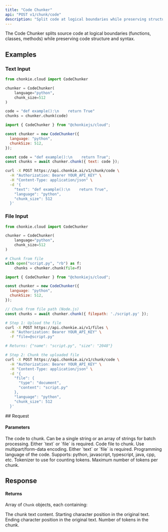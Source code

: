 ```yaml
---
title: "Code Chunker"
api: "POST v1/chunk/code"
description: "Split code at logical boundaries while preserving structure"
---
```


The Code Chunker splits source code at logical boundaries (functions, classes, methods) while preserving code structure and syntax.

## Examples

### Text Input

<CodeGroup>

```python Python
from chonkie.cloud import CodeChunker

chunker = CodeChunker(
    language="python",
    chunk_size=512
)

code = "def example():\n    return True"
chunks = chunker.chunk(code)
```

```javascript JavaScript
import { CodeChunker } from "@chonkiejs/cloud";

const chunker = new CodeChunker({
  language: "python",
  chunkSize: 512,
});

const code = "def example():\n    return True";
const chunks = await chunker.chunk({ text: code });
```

```bash cURL
curl -X POST https://api.chonkie.ai/v1/chunk/code \
  -H "Authorization: Bearer YOUR_API_KEY" \
  -H "Content-Type: application/json" \
  -d '{
    "text": "def example():\n    return True",
    "language": "python",
    "chunk_size": 512
  }'
```

</CodeGroup>

### File Input

<CodeGroup>

```python Python
from chonkie.cloud import CodeChunker

chunker = CodeChunker(
    language="python",
    chunk_size=512
)

# Chunk from file
with open("script.py", "rb") as f:
    chunks = chunker.chunk(file=f)
```

```javascript JavaScript
import { CodeChunker } from "@chonkiejs/cloud";

const chunker = new CodeChunker({
  language: "python",
  chunkSize: 512,
});

// Chunk from file path (Node.js)
const chunks = await chunker.chunk({ filepath: './script.py' });
```

```bash cURL
# Step 1: Upload the file
curl -X POST https://api.chonkie.ai/v1/files \
  -H "Authorization: Bearer YOUR_API_KEY" \
  -F "file=@script.py"

# Returns: {"name": "script.py", "size": "2048"}

# Step 2: Chunk the uploaded file
curl -X POST https://api.chonkie.ai/v1/chunk/code \
  -H "Authorization: Bearer YOUR_API_KEY" \
  -H "Content-Type: application/json" \
  -d '{
    "file": {
      "type": "document",
      "content": "script.py"
    },
    "language": "python",
    "chunk_size": 512
  }'
```

</CodeGroup>
## Request

#### Parameters

<ParamField path="text" type="string | string[]">
  The code to chunk. Can be a single string or an array of strings for batch processing. Either `text` or `file` is required.
</ParamField>

<ParamField path="file" type="file">
  Code file to chunk. Use multipart/form-data encoding. Either `text` or `file` is required.
</ParamField>

<ParamField path="language" type="string" default="python">
  Programming language of the code. Supports: python, javascript, typescript,
  java, cpp, etc.
</ParamField>

<ParamField path="tokenizer" type="string" default="gpt2">
  Tokenizer to use for counting tokens.
</ParamField>

<ParamField path="chunk_size" type="integer" default="512">
  Maximum number of tokens per chunk.
</ParamField>

## Response

#### Returns

Array of `Chunk` objects, each containing:

<ResponseField name="text" type="string">
  The chunk text content.
</ResponseField>

<ResponseField name="start_index" type="integer">
  Starting character position in the original text.
</ResponseField>

<ResponseField name="end_index" type="integer">
  Ending character position in the original text.
</ResponseField>

<ResponseField name="token_count" type="integer">
  Number of tokens in the chunk.
</ResponseField>
